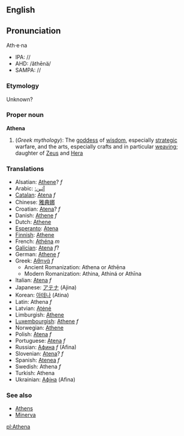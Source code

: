 ==English==
==Pronunciation==
Ath·e·na
*IPA: //
*AHD: /ăthēnä/
*SAMPA: //
===Etymology===
Unknown?

===Proper noun===
'''Athena'''
{{wikipedia}}
# (''Greek mythology''): The [[goddess]] of [[wisdom]], especially [[strategic]] warfare, and the arts, especially crafts and in particular [[weaving]]; daughter of [[Zeus]] and [[Hera]]


===Translations===

*Alsatian: [[Athene]]? ''f''
*Arabic: [[:آثين]]
*[[Catalan]]: [[Atena]] ''f''
*Chinese: [[雅典娜]]
*Croatian: [[Atena]]? ''f''
*Danish: [[Athene]] ''f''
*Dutch: [[Athene]]
*[[Esperanto]]: [[Atena]]
*[[Finnish]]: [[Athene]]
*French: [[Athéna]] ''m''
*[[Galician]]: [[Atena]] ''f''?
*German: [[Athene]] ''f''
*Greek: [[Αθηνά]] ''f''
**Ancient Romanization: Athena or Athēna
**Modern Romanization: Athina, Athiná or Athīna
*Italian: [[Atena]] ''f''
*Japanese: [[アテナ]] (Ajina)
*Korean: [[아테나]] (Atina)
*Latin: Athena ''f''
*Latvian: [[Atėnė]]
*Limburgish: [[Athene]]
*[[Luxembourgish]]: [[Athene]] ''f''
*Norwegian: [[Athene]]
*Polish: [[Atena]] ''f''
*Portuguese: [[Atena]] ''f''
*Russian: [[Афина]] ''f'' (Afina)
*Slovenian: [[Atena]]? ''f''
*Spanish: [[Atenea]] ''f''
*Swedish: Athena ''f''
*Turkish: Athena
*Ukrainian: [[Афіна]] (Afina)

===See also===
*[[Athens]]
*[[Minerva]]

[[pl:Athena]]